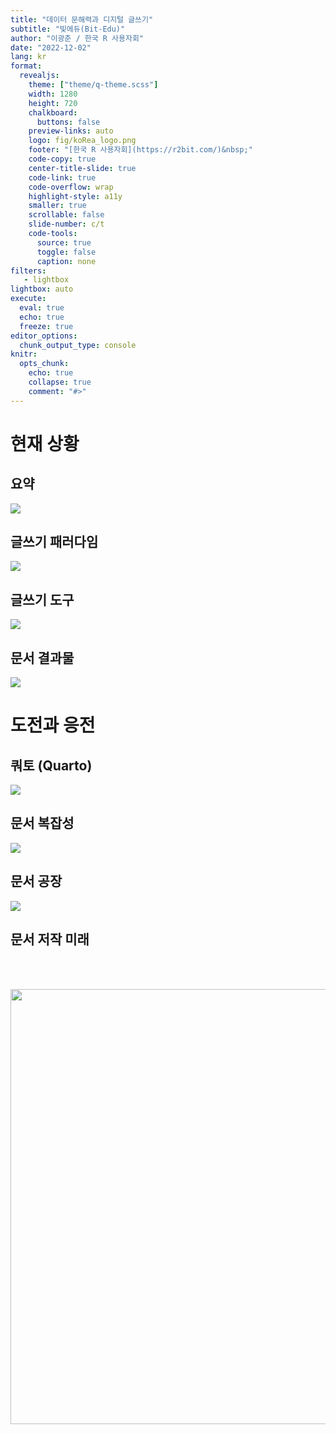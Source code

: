 ```yaml
---
title: "데이터 문해력과 디지털 글쓰기"
subtitle: "빛에듀(Bit-Edu)"
author: "이광춘 / 한국 R 사용자회"
date: "2022-12-02"
lang: kr
format:
  revealjs: 
    theme: ["theme/q-theme.scss"]
    width: 1280
    height: 720
    chalkboard: 
      buttons: false
    preview-links: auto
    logo: fig/koRea_logo.png
    footer: "[한국 R 사용자회](https://r2bit.com/)&nbsp;"
    code-copy: true
    center-title-slide: true
    code-link: true
    code-overflow: wrap
    highlight-style: a11y
    smaller: true
    scrollable: false
    slide-number: c/t
    code-tools:
      source: true
      toggle: false
      caption: none
filters:
   - lightbox
lightbox: auto        
execute: 
  eval: true
  echo: true
  freeze: true  
editor_options: 
  chunk_output_type: console
knitr:
  opts_chunk: 
    echo: true
    collapse: true
    comment: "#>"
---
```


# 현재 상황

## 요약

![](fig/04_now.gif)

## 글쓰기 패러다임

![](fig/data-conference-three-languages.png){fig-align="center"}

## 글쓰기 도구

![](../202210-hongik-v2/fig/markdown-writing.png){fig-align="center"}

## 문서 결과물

![](../202210-hongik-v2/fig/single-sourcing-publishing.jpg){fig-align="center"}

# 도전과 응전

## 쿼토 (Quarto)

![](../202210-hongik-v2/fig/horst_quarto_schematic.png){fig-align="center"}

## 문서 복잡성

![](../202210-hongik-v2/fig/quarto-unification.png){fig-align="center"}

## 문서 공장

![](fig/quarto-factory.gif)

## 문서 저작 미래

<br> 
<br>

![](fig/05_future_devops.gif){fig-align="center" width="696"}

# {background-image="../202210-hongik-v2/fig/slide-end.png" background-size="contain"}